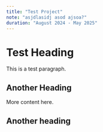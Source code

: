 ```yaml
---
title: "Test Project"
note: "asjdlasidj asod ajsoa?"
duration: "August 2024 - May 2025"
---
```


# Test Heading

This is a test paragraph.

## Another Heading

More content here.

## Another heading